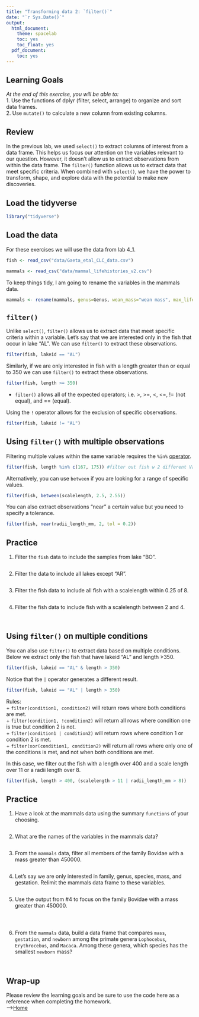 ```yaml
---
title: "Transforming data 2: `filter()`"
date: "`r Sys.Date()`"
output:
  html_document:
    theme: spacelab
    toc: yes
    toc_float: yes
  pdf_document:
    toc: yes
---
```


## Learning Goals  
*At the end of this exercise, you will be able to:*    
1. Use the functions of dplyr (filter, select, arrange) to organize and sort data frames.  
2. Use `mutate()` to calculate a new column from existing columns.  

## Review  
In the previous lab, we used `select()` to extract columns of interest from a data frame. This helps us focus our attention on the variables relevant to our question. However, it doesn't allow us to extract observations from within the data frame. The `filter()` function allows us to extract data that meet specific criteria. When combined with `select()`, we have the power to transform, shape, and explore data with the potential to make new discoveries.  

## Load the tidyverse
```r
library("tidyverse")
```

## Load the data
For these exercises we will use the data from lab 4_1.  
```r
fish <- read_csv("data/Gaeta_etal_CLC_data.csv")
```

```r
mammals <- read_csv("data/mammal_lifehistories_v2.csv")
```

To keep things tidy, I am going to rename the variables in the mammals data.  
```r
mammals <- rename(mammals, genus=Genus, wean_mass="wean mass", max_life="max. life", litter_size="litter size", litters_per_year="litters/year")
```

## `filter()`
Unlike `select()`, `filter()` allows us to extract data that meet specific criteria within a variable. Let's say that we are interested only in the fish that occur in lake "AL". We can use `filter()` to extract these observations.  
```r
filter(fish, lakeid == "AL")
```

Similarly, if we are only interested in fish with a length greater than or equal to 350 we can use `filter()` to extract these observations.  
```r
filter(fish, length >= 350)
```

+ `filter()` allows all of the expected operators; i.e. >, >=, <, <=, != (not equal), and == (equal).  

Using the `!` operator allows for the exclusion of specific observations.
```r
filter(fish, lakeid != "AL")
```

## Using `filter()` with multiple observations  
Filtering multiple values within the same variable requires the `%in%` [operator](https://www.tutorialspoint.com/r/r_operators.htm).    
```r
filter(fish, length %in% c(167, 175)) #filter out fish w 2 different Values
```

Alternatively, you can use `between` if you are looking for a range of specific values.  
```r
filter(fish, between(scalelength, 2.5, 2.55))
```

You can also extract observations "near" a certain value but you need to specify a tolerance.  
```r
filter(fish, near(radii_length_mm, 2, tol = 0.2))
```

## Practice
1. Filter the `fish` data to include the samples from lake "BO".
```r

```

2. Filter the data to include all lakes except "AR".
```r

```

3. Filter the fish data to include all fish with a scalelength within 0.25 of 8.
```r

```

4. Filter the fish data to include fish with a scalelength between 2 and 4.
```r

```

```r

```

## Using `filter()` on multiple conditions
You can also use `filter()` to extract data based on multiple conditions. Below we extract only the fish that have lakeid "AL" and length >350.
```r
filter(fish, lakeid == "AL" & length > 350)
```

Notice that the `|` operator generates a different result.
```r
filter(fish, lakeid == "AL" | length > 350)
```

Rules:  
+ `filter(condition1, condition2)` will return rows where both conditions are met.  
+ `filter(condition1, !condition2)` will return all rows where condition one is true but condition 2 is not.  
+ `filter(condition1 | condition2)` will return rows where condition 1 or condition 2 is met.  
+ `filter(xor(condition1, condition2)` will return all rows where only one of the conditions is met, and not when both conditions are met.  

In this case, we filter out the fish with a length over 400 and a scale length over 11 or a radii length over 8.
```r
filter(fish, length > 400, (scalelength > 11 | radii_length_mm > 8))
```

## Practice  
1. Have a look at the mammals data using the summary `functions` of your choosing.    
```r

```

2. What are the names of the variables in the mammals data?  
```r

```

3.  From the `mammals` data, filter all members of the family Bovidae with a mass greater than 450000.
```r

```

4. Let's say we are only interested in family, genus, species, mass, and gestation. Relimit the mammals data frame to these variables.  
```r

```

5. Use the output from #4 to focus on the family Bovidae with a mass greater than 450000.
```r

```

```r

```

```r

```

6. From the `mammals` data, build a data frame that compares `mass`, `gestation`, and `newborn` among the primate genera `Lophocebus`, `Erythrocebus`, and `Macaca`. Among these genera, which species has the smallest `newborn` mass?
```r

```

```r

```

## Wrap-up  

Please review the learning goals and be sure to use the code here as a reference when completing the homework.  
-->[Home](https://jmledford3115.github.io/datascibiol/)